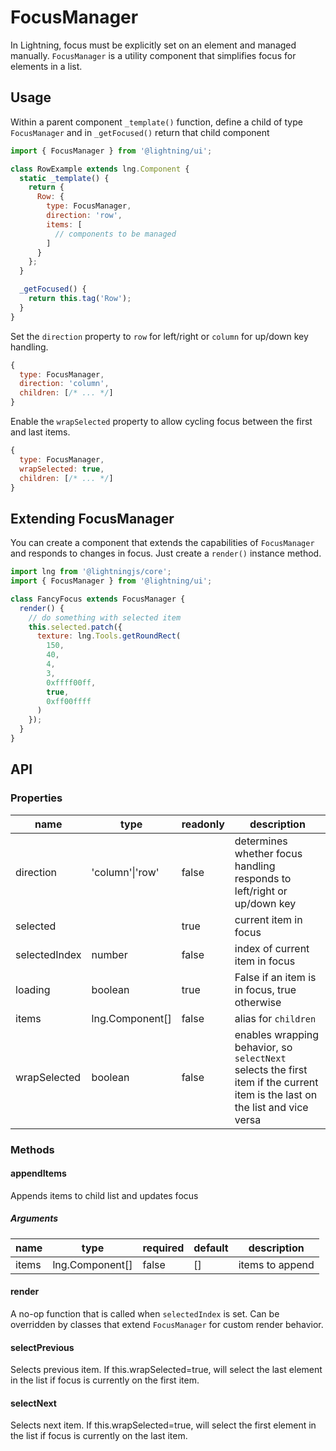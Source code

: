 
# FocusManager

In Lightning, focus must be explicitly set on an element and managed manually. `FocusManager` is a utility component that simplifies focus for elements in a list.

## Usage

Within a parent component `_template()` function, define a child of type `FocusManager` and in `_getFocused()` return that child component

```js
import { FocusManager } from '@lightning/ui';

class RowExample extends lng.Component {
  static _template() {
    return {
      Row: {
        type: FocusManager,
        direction: 'row',
        items: [
          // components to be managed
        ]
      }
    };
  }

  _getFocused() {
    return this.tag('Row');
  }
}
```

<Canvas>
  <Story id="layout-focusmanager--rows" />
</Canvas>

Set the `direction` property to `row` for left/right or `column` for up/down key handling.

```js
{
  type: FocusManager,
  direction: 'column',
  children: [/* ... */]
}
```

<Canvas>
  <Story id="layout-focusmanager--columns" />
</Canvas>

Enable the `wrapSelected` property to allow cycling focus between the first and last items.

```js
{
  type: FocusManager,
  wrapSelected: true,
  children: [/* ... */]
}
```

<Canvas>
  <Story id="layout-focusmanager--wrap-selected" />
</Canvas>

## Extending FocusManager

You can create a component that extends the capabilities of `FocusManager` and responds to changes in focus. Just create a `render()` instance method.

```js
import lng from '@lightningjs/core';
import { FocusManager } from '@lightning/ui';

class FancyFocus extends FocusManager {
  render() {
    // do something with selected item
    this.selected.patch({
      texture: lng.Tools.getRoundRect(
        150,
        40,
        4,
        3,
        0xffff00ff,
        true,
        0xff00ffff
      )
    });
  }
}
```

<Canvas>
  <Story id="layout-focusmanager--extended-component" />
</Canvas>

## API

### Properties

| name          | type                                                    | readonly | description                                                                                                                  |
| ------------- | ------------------------------------------------------- | -------- | ---------------------------------------------------------------------------------------------------------------------------- |
| direction     | 'column'\|'row'                                         | false    | determines whether focus handling responds to left/right or up/down key                                                      |
| selected      | <DocsLink id="lng.Component" />                         | true     | current item in focus                                                                                                        |
| selectedIndex | number                                                  | false    | index of current item in focus                                                                                               |
| loading       | boolean                                                 | true     | False if an item is in focus, true otherwise                                                                                 |
| items         | <DocsLink id="lng.Component">lng.Component[]</DocsLink> | false    | alias for `children`                                                                                                         |
| wrapSelected  | boolean                                                 | false    | enables wrapping behavior, so `selectNext` selects the first item if the current item is the last on the list and vice versa |

### Methods

#### appendItems

Appends items to child list and updates focus

##### Arguments

| name  | type                                                    | required | default | description     |
| ----- | ------------------------------------------------------- | -------- | ------- | --------------- |
| items | <DocsLink id="lng.Component">lng.Component[]</DocsLink> | false    | []      | items to append |

#### render

A no-op function that is called when `selectedIndex` is set. Can be overridden by classes that extend `FocusManager` for custom render behavior.

#### selectPrevious

Selects previous item. If this.wrapSelected=true, will select the last element in the list if focus is currently on the first item.

#### selectNext

Selects next item. If this.wrapSelected=true, will select the first element in the list if focus is currently on the last item.

